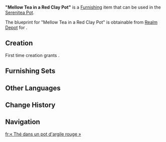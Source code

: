 {{Furnishing Infobox
|id             = 363402
|category       = Ornaments
|subcategory    = Utensil
|quality        = 3
|adeptal_energy = 60
|load           = 85
|reduced_load   = 64
|description    = A red tea set made from carefully selected fine clay fired by a skilled artisan. It has a pedestrian appearance but has a warm luster and excellent tactile quality.<br>They say that when tea is brewed using this special clay pot, the cup will blend perfectly with it and indeed, refresh itself with the said tea. The longer it spends in service serving, the more fragrant the tea, which is why it is so popular among the people of [[Chenyu Vale]].
|blueprint      = Realm Depot
}}
'''"Mellow Tea in a Red Clay Pot"''' is a [[Furnishing]] item that can be used in the [[Serenitea Pot]].

The blueprint for "Mellow Tea in a Red Clay Pot" is obtainable from [[Realm Depot]] for {{Item|Realm Currency|24|x=160}}.

==Creation==
First time creation grants {{Item|Trust|24|x=60}}.
{{Recipe
|type = Creation
|time = 14h
|Iron Chunk = 8
|sort = Iron Chunk
}}

==Furnishing Sets==
{{Craft Usage}}

==Other Languages==
{{Other Languages
|en      = "Mellow Tea in a Red Clay Pot"
|zhs     = 「赤泥壶中泛醇茶」
|zhs_rm  = 
|zht     = 「赤泥壺中泛醇茶」
|zht_rm  = 
|zh_tl   = 
|ja      = 「朱泥に揺らぐ濃茶」
|ja_rm   = "Shudei ni Yuragu Koicha"
|ja_tl   = "Koicha Wavering in Red Clay Pot"
|ja_note = {{Lang|ja=濃茶|ja_rm=koicha|mini=1}} is a method of preparing matcha. It is thick and dense as it uses a high ratio of matcha powder to water.
|ko      = 「붉은 주전자 속 진한 차」
|ko_rm   = 
|ko_tl   = 
|es      = Té con cuerpo en tetera de arcilla
|es_tl   = Full-Bodied Tea in a Clay Teapot
|fr      = « Thé dans un pot d'argile rouge »
|fr_tl   = "Tea in a Red Clay Pot"
|ru      = «Нежный чай в сосуде из красной глины»
|ru_tl   = 
|th      = "ชาเพิ่มความชุ่มชื้นในกาน้ำชาดินแดง"
|th_rm   = 
|th_tl   = 
|vi      = Trà Êm Dịu Trong Ấm Đất Đỏ
|vi_tl   = 
|de      = „Sanfter Tee in roter Tonkanne“
|de_tl   = "Mellow Tea in a Red Clay Pot"
|id      = "Teh Lembut dalam Teko Tanah Liat Merah"
|id_tl   = "Mellow Tea in a Red Clay Teapot"
|pt      = Chá Maduro em Jarra de Cerâmica Vermelha
|pt_tl   = 
|tr      = "Kırmızı Kil Demlikte Açık Çay"
|tr_tl   = 
|it      = Tè delicato in una tazza di argilla
|it_tl   = Delicate Tea in a Clay Mug
}}

==Change History==
{{Change History|4.5}}

==Navigation==
{{Furnishing Navbox|interior}}

[[fr:« Thé dans un pot d'argile rouge »]]